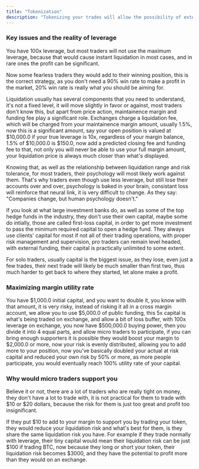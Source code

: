 ```yaml
---
title: "Tokenization"
description: "Tokenizing your trades will allow the possibility of external micro traders to take advantage of your skillset, reduce liquidation risk while boosting your overall confidence. (Your trading token would be generated automatically when you open and removed once trade is closed either in profit or loss.)"
---
```


### Key issues and the reality of leverage

You have 100x leverage, but most traders will not use the maximum leverage, because that would cause instant liquidation in most cases, and in rare ones the profit can be significant.

Now some fearless traders they would add to their winning position, this is the correct strategy, as you don't need a 90% win rate to make a profit in the market, 20% win rate is really what you should be aiming for.

Liquidation usually has several components that you need to understand, it's not a fixed level, it will move slightly in favor or against, most traders don't know this, but apart from price action, maintainence margin and funding fee play a significant role. Exchanges charge a liquidation fee, which will be charged from your maintainence margin amount, usually 1.5%, now this is a significant amount, say your open position is valued at \$10,000.0 if your true leverage is 10x, regardless of your margin balance, 1.5% of \$10,000.0 is \$150.0, now add a predicted closing fee and funding fee to that, not only you will never be able to use your full margin amount, your liquidation price is always much closer than what's displayed.

Knowing that, as well as the relationship between liquidation range and risk tolerance, for most traders, their psychology will most likely work against them. That's why traders even though use less leverage, but still lose their accounts over and over, psychology is baked in your brain, consistant loss will reinforce that neural link, it is very difficult to change. As they say: "Companies change, but human psychology doesn't."

If you look at what large investment banks do, as well as some of the top hedge funds in the industry, they don't use their own capital, maybe some do intially, those are called first-loss capital, in order to get more investment to pass the minimum required capital to open a hedge fund. They always use clients' capital for most if not all of their trading operations, with proper risk management and supervision, pro traders can remain level headed, with external funding, their capital is practically unlimited to some extent.

For solo traders, usually capital is the biggest issue, as they lose, even just a few trades, their next trade will likely be much smaller than first two, thus much harder to get back to where they started, let alone make a profit.

### Maximizing margin utility rate

You have \$1,000.0 initial capital, and you want to double it, you know with that amount, it is very risky, instead of risking it all in a cross margin account, we allow you to use \$5,000.0 of public funding, this 5x capital is what's being traded on exchange, and allow a bit of loss buffer, with 100x leverage on exchange, you now have \$500,000.0 buying power, then you divide it into 4 equal parts, and allow micro traders to participate, if you can bring enough supporters it is possible they would boost your margin to \$2,000.0 or more, now your risk is evenly distributed, allowing you to add more to your position, now you've basically doubled your actual at risk capital and reduced your own risk by 50% or more, as more people participate, you would eventually reach 100% utility rate of your capital.

### Why would micro traders support you

Believe it or not, there are a lot of traders who are really tight on money, they don't have a lot to trade with, it is not practical for them to trade with \$10 or \$20 dollars, because the risk for them is just too great and profit too insignificant.

If they put \$10 to add to your margin to support you by trading your token, they would reduce your liquidation risk and what's best for them, is they share the same liquidation risk you have. For example if they trade normally with leverage, their tiny capital would mean their liquidation risk can be just \$100 if trading BTC, now because they long or short your token, their liquidation risk becomes \$3000, and they have the potential to profit more than they would on an exchange.